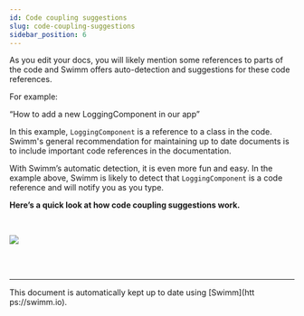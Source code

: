 ```yaml
---
id: Code coupling suggestions
slug: code-coupling-suggestions
sidebar_position: 6
---
```



As you edit your docs, you will likely mention some references to parts of the code and Swimm offers auto-detection and suggestions for these code references.

For example:

“How to add a new LoggingComponent in our app”

In this example, `LoggingComponent` is a reference to a class in the code. Swimm's general recommendation for maintaining up to date documents is to include important code references in the documentation.

With Swimm’s automatic detection, it is even more fun and easy. In the example above, Swimm is likely to detect that `LoggingComponent` is a code reference and will notify you as you type.

**Here’s a quick look at how code coupling suggestions work.**

<br />

![](../../static/img/Features6.gif)

<br />

<br />

---

This document is automatically kept up to date using [Swimm](htt
ps://swimm.io).
